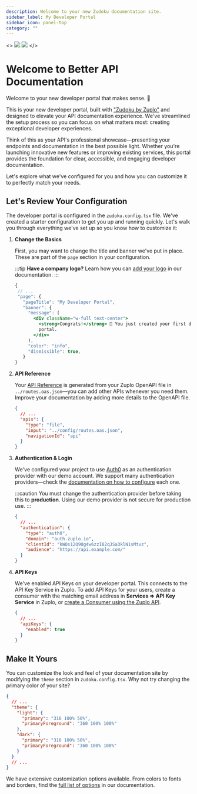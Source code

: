 ```yaml
---
description: Welcome to your new Zudoku documentation site.
sidebar_label: My Developer Portal
sidebar_icon: panel-top
category: ""
---
```


<>
  <img src="./banner.svg" className="dark:hidden" />
  <img src="./banner-dark.svg" className="hidden dark:block" />
</>

# Welcome to Better API Documentation

Welcome to your new developer portal that makes sense. 🎉

This is your new developer portal, built with ["Zudoku by Zuplo"](https://github.com/zuplo/zudoku) and designed to elevate your API documentation experience. We've streamlined the setup process so you can focus on what matters most: creating exceptional developer experiences.

Think of this as your API's professional showcase—presenting your endpoints and documentation in the best possible light. Whether you're launching innovative new features or improving existing services, this portal provides the foundation for clear, accessible, and engaging developer documentation.

Let's explore what we've configured for you and how you can customize it to perfectly match your needs.

## Let's Review Your Configuration

The developer portal is configured in the `zudoku.config.tsx` file. We've created a starter configuration to get you up and running quickly.
Let's walk you through everything we've set up so you know how to customize it:

<Stepper>

1. **Change the Basics**

   First, you may want to change the title and banner we've put in place. These are part of the `page` section in your configuration.

   :::tip
   **Have a company logo?** Learn how you can [add your logo](https://zuplo.com/docs/dev-portal/zudoku/configuration/page#logo) in our documentation.
   :::

   ```jsx
   {
    // ...
    "page": {
      "pageTitle": "My Developer Portal",
      "banner": {
        "message": (
          <div className="w-full text-center">
            <strong>Congrats!</strong> 🙌 You just created your first developer
            portal.
          </div>
        ),
        "color": "info",
        "dismissible": true,
      }
   }
   ```

1. **API Reference**

   Your [API Reference](/api) is generated from your Zuplo OpenAPI file in `../routes.oas.json`—you can add other APIs whenever you need them.
   Improve your documentation by adding more details to the OpenAPI file.

   ```json
   {
     // ...
     "apis": {
       "type": "file",
       "input": "../config/routes.oas.json",
       "navigationId": "api"
     }
   }
   ```

1. **Authentication & Login**

   We've configured your project to use [Auth0](https://auth0.com) as an authentication provider with our demo account. We support many authentication providers—check the [documentation on how to configure](https://zuplo.com/docs/dev-portal/zudoku/configuration/authentication#authentication-providers) each one.

   :::caution
   You must change the authentication provider before taking this to **production**. Using our demo provider is not secure for production use.
   :::

   ```json
   {
     // ...
     "authentication": {
       "type": "auth0",
       "domain": "auth.zuplo.io",
       "clientId": "kWQs12Q9Og4w6zzI82qJSa3klN1sMtvz",
       "audience": "https://api.example.com/"
     }
   }
   ```

1. **API Keys**

   We've enabled API Keys on your developer portal. This connects to the API Key Service in Zuplo.
   To add API Keys for your users, create a consumer with the matching email address in **Services => API Key Service** in Zuplo, or [create a Consumer using the Zuplo API](https://zuplo.com/docs/api/api-keys-consumers#creates-a-consumer).

   ```json
   {
     // ...
     "apiKeys": {
       "enabled": true
     }
   }
   ```

</Stepper>

## Make It Yours

You can customize the look and feel of your documentation site by modifying the `theme` section in `zudoku.config.tsx`. Why not try changing the primary color of your site?

```json
{
  // ...
  "theme": {
    "light": {
      "primary": "316 100% 50%",
      "primaryForeground": "360 100% 100%"
    },
    "dark": {
      "primary": "316 100% 50%",
      "primaryForeground": "360 100% 100%"
    }
  }
  // ...
}
```

We have extensive customization options available. From colors to fonts and borders, find the [full list of options](https://zuplo.com/docs/dev-portal/zudoku/customization/colors-theme) in our documentation.
